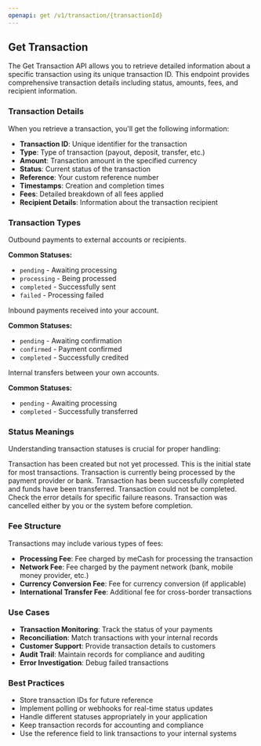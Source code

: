 ```yaml
---
openapi: get /v1/transaction/{transactionId}
---
```


## Get Transaction

The Get Transaction API allows you to retrieve detailed information about a specific transaction using its unique transaction ID. This endpoint provides comprehensive transaction details including status, amounts, fees, and recipient information.

### Transaction Details

When you retrieve a transaction, you'll get the following information:

- **Transaction ID**: Unique identifier for the transaction
- **Type**: Type of transaction (payout, deposit, transfer, etc.)
- **Amount**: Transaction amount in the specified currency
- **Status**: Current status of the transaction
- **Reference**: Your custom reference number
- **Timestamps**: Creation and completion times
- **Fees**: Detailed breakdown of all fees applied
- **Recipient Details**: Information about the transaction recipient

### Transaction Types

<Accordion title="Payout">
Outbound payments to external accounts or recipients.

**Common Statuses:**
- `pending` - Awaiting processing
- `processing` - Being processed
- `completed` - Successfully sent
- `failed` - Processing failed
</Accordion>

<Accordion title="Deposit">
Inbound payments received into your account.

**Common Statuses:**
- `pending` - Awaiting confirmation
- `confirmed` - Payment confirmed
- `completed` - Successfully credited
</Accordion>

<Accordion title="Transfer">
Internal transfers between your own accounts.

**Common Statuses:**
- `pending` - Awaiting processing
- `completed` - Successfully transferred
</Accordion>

### Status Meanings

Understanding transaction statuses is crucial for proper handling:

<Accordion title="Pending">
Transaction has been created but not yet processed. This is the initial state for most transactions.
</Accordion>

<Accordion title="Processing">
Transaction is currently being processed by the payment provider or bank.
</Accordion>

<Accordion title="Completed">
Transaction has been successfully completed and funds have been transferred.
</Accordion>

<Accordion title="Failed">
Transaction could not be completed. Check the error details for specific failure reasons.
</Accordion>

<Accordion title="Cancelled">
Transaction was cancelled either by you or the system before completion.
</Accordion>

### Fee Structure

Transactions may include various types of fees:

- **Processing Fee**: Fee charged by meCash for processing the transaction
- **Network Fee**: Fee charged by the payment network (bank, mobile money provider, etc.)
- **Currency Conversion Fee**: Fee for currency conversion (if applicable)
- **International Transfer Fee**: Additional fee for cross-border transactions

### Use Cases

- **Transaction Monitoring**: Track the status of your payments
- **Reconciliation**: Match transactions with your internal records
- **Customer Support**: Provide transaction details to customers
- **Audit Trail**: Maintain records for compliance and auditing
- **Error Investigation**: Debug failed transactions

### Best Practices

- Store transaction IDs for future reference
- Implement polling or webhooks for real-time status updates
- Handle different statuses appropriately in your application
- Keep transaction records for accounting and compliance
- Use the reference field to link transactions to your internal systems